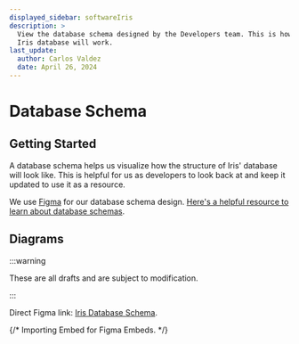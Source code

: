 ```yaml
---
displayed_sidebar: softwareIris
description: >
  View the database schema designed by the Developers team. This is how the
  Iris database will work.
last_update:
  author: Carlos Valdez
  date: April 26, 2024
---
```


# Database Schema

## Getting Started

A database schema helps us visualize how the structure of Iris' database
will look like. This is helpful for us as developers to look back at and keep it
updated to use it as a resource.

We use [Figma](https://figma.com/) for our database schema design. [Here's a
helpful resource to learn about database schemas](https://planetscale.com/blog/schema-design-101-relational-databases).

## Diagrams

:::warning

These are all drafts and are subject to modification.

:::

Direct Figma link: [Iris Database Schema](https://www.figma.com/file/l3jyoWmUKjsCxnlQ9M2dC5/).

{/* Importing Embed for Figma Embeds. */}

<Embed url="https://www.figma.com/file/l3jyoWmUKjsCxnlQ9M2dC5/" />
